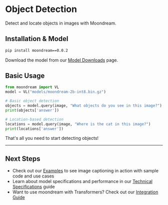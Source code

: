 # Object Detection

Detect and locate objects in images with Moondream.

## Installation & Model

~~~bash
pip install moondream==0.0.2
~~~

Download the model from our [Model Downloads](/model-downloads) page.

## Basic Usage

~~~python
from moondream import VL
model = VL("models/moondream-2b-int8.bin.gz")

# Basic object detection
objects = model.query(image, "What objects do you see in this image?")
print(objects['answer'])

# Location-based detection
locations = model.query(image, "Where is the cat in this image?")
print(locations['answer'])
~~~

That's all you need to start detecting objects! 

---

## Next Steps

- Check out our [Examples](/cookbook/basic-usage) to see image captioning in action with sample code and use cases
- Learn about model specifications and performance in our [Technical Specifications](/technical-specifications) guide
- Want to use moondream with Transformers? Check out our [Integration Guide](/advanced/transformers)